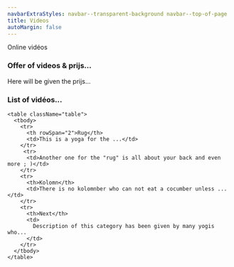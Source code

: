 ```yaml
---
navbarExtraStyles: navbar--transparent-background navbar--top-of-page
title: Videos
autoMargin: false
---
```


<Section className="section--auto-margin pb-3">
  <ContentWithBackground imageName="meditation.jpg" className="vh-50 w-100">
    <SectionFooter className="text--light text--emphasized">
      Online vidéos
    </SectionFooter>
  </ContentWithBackground>
  <Content className="w-100">
    <h3> Offer of videos & prijs... </h3>
    Here will be given the prijs...
  </Content>
  <Content className="w-100">
    <h3> List of vidéos... </h3>
    
    <table className="table">
      <tbody>
        <tr>
          <th rowSpan="2">Rug</th>
          <td>This is a yoga for the ...</td>
        </tr>
         <tr>          
          <td>Another one for the "rug" is all about your back and even more ; )</td>
        </tr>
        <tr>
          <th>Kolomn</th>
          <td>There is no kolomnber who can not eat a cocumber unless ...</td>
        </tr>
        <tr>
          <th>Next</th>
          <td>
            Description of this category has been given by many yogis who...
          </td>
        </tr>
      </tbody>
    </table>
  </Content>
</Section>
